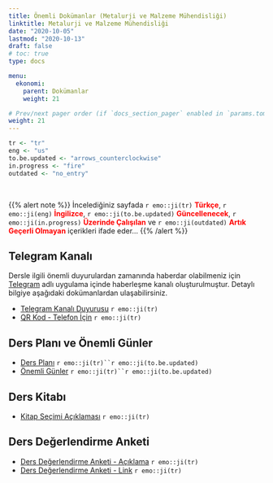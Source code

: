 ```yaml
---
title: Önemli Dokümanlar (Metalurji ve Malzeme Mühendisliği)
linktitle: Metalurji ve Malzeme Mühendisliği
date: "2020-10-05"
lastmod: "2020-10-13"
draft: false
# toc: true
type: docs

menu:
  ekonomi:
    parent: Dokümanlar
    weight: 21

# Prev/next pager order (if `docs_section_pager` enabled in `params.toml`)
weight: 21
---
```


```r
tr <- "tr"
eng <- "us"
to.be.updated <- "arrows_counterclockwise"
in.progress <- "fire"
outdated <- "no_entry"
```

<br>

{{% alert note %}}
İncelediğiniz sayfada `r emo::ji(tr)` <font color="red">**Türkçe**</font>, `r emo::ji(eng)` <font color="red">**İngilizce**</font>, `r emo::ji(to.be.updated)` <font color="red">**Güncellenecek**</font>, `r emo::ji(in.progress)` <font color="red">**Üzerinde Çalışılan**</font> ve `r emo::ji(outdated)` <font color="red">**Artık Geçerli Olmayan**</font> içerikleri ifade eder...
{{% /alert %}}

## Telegram Kanalı
Dersle ilgili önemli duyurulardan zamanında haberdar olabilmeniz için [Telegram](https://telegram.org/) adlı uygulama içinde haberleşme kanalı oluşturulmuştur. Detaylı bilgiye aşağıdaki dokümanlardan ulaşabilirsiniz.  

- [Telegram Kanalı Duyurusu](`r paste0(ekonomi.path, "ME/Ekonomi_Telegram Kanali Duyurusu_Bilgilendirme.pdf")`) `r emo::ji(tr)`
- [QR Kod - Telefon İçin](`r paste0(ekonomi.path, "ME/Ekonomi_Telegram Kanali Duyurusu_Ilan.pdf")`) `r emo::ji(tr)`

## Ders Planı ve Önemli Günler
- [Ders Planı](`r paste0(ekonomi.path, "ME/Ekonomi - Ders Plani (Kara).pdf")`) `r emo::ji(tr)``r emo::ji(to.be.updated)`
- [Önemli Günler](`r paste0(ekonomi.path, "ME/Ekonomi - Onemli Gunler (Kara).pdf")`) `r emo::ji(tr)``r emo::ji(to.be.updated)`

## Ders Kitabı
- [Kitap Seçimi Açıklaması](`r paste0(ekonomi.path, "Ekonomi_Kitap Secimi Aciklamasi (Kara).pdf")`) `r emo::ji(tr)`

## Ders Değerlendirme Anketi
- [Ders Değerlendirme Anketi - Açıklama](`r paste0(ekonomi.path, "ME/Ekonomi_Ders Degerlendirme Anketi.pdf")`) `r emo::ji(tr)`
- [Ders Değerlendirme Anketi - Link](https://forms.gle/jaPVY8msCDwfCqvJ7) `r emo::ji(tr)`
